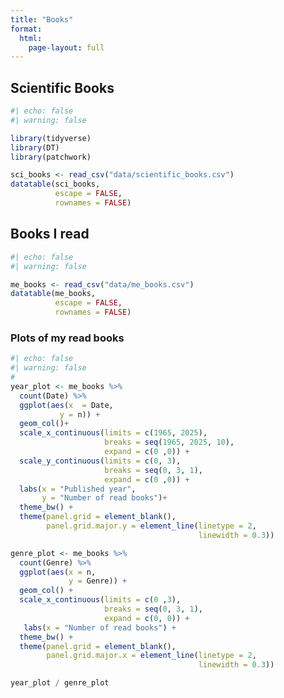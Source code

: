 ```yaml
---
title: "Books"
format: 
  html:
    page-layout: full
---
```


## Scientific Books

```r
#| echo: false
#| warning: false

library(tidyverse)
library(DT)
library(patchwork)

sci_books <- read_csv("data/scientific_books.csv")
datatable(sci_books,
          escape = FALSE,
          rownames = FALSE)
```

## Books I read

```r
#| echo: false
#| warning: false

me_books <- read_csv("data/me_books.csv")
datatable(me_books,
          escape = FALSE,
          rownames = FALSE)
```

### Plots of my read books

```r
#| echo: false
#| warning: false
#
year_plot <- me_books %>% 
  count(Date) %>% 
  ggplot(aes(x  = Date,
           y = n)) +
  geom_col()+ 
  scale_x_continuous(limits = c(1965, 2025),
                     breaks = seq(1965, 2025, 10),
                     expand = c(0 ,0)) +
  scale_y_continuous(limits = c(0, 3),
                     breaks = seq(0, 3, 1),
                     expand = c(0 ,0)) +
  labs(x = "Published year",
       y = "Number of read books")+
  theme_bw() +
  theme(panel.grid = element_blank(),
        panel.grid.major.y = element_line(linetype = 2,
                                          linewidth = 0.3))

genre_plot <- me_books %>% 
  count(Genre) %>% 
  ggplot(aes(x = n,
             y = Genre)) +
  geom_col() +
  scale_x_continuous(limits = c(0 ,3),
                     breaks = seq(0, 3, 1),
                     expand = c(0, 0)) +
   labs(x = "Number of read books") +
  theme_bw() +
  theme(panel.grid = element_blank(),
        panel.grid.major.x = element_line(linetype = 2,
                                          linewidth = 0.3))

year_plot / genre_plot
```
